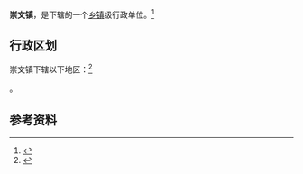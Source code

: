 {{中国乡级行政区|61/04/23/112/000}}

'''崇文镇'''，是{{PRC admin/fullname|61/04/23/112/000|3}}下辖的一个[[乡镇|乡镇]]级行政单位。<ref>{{PRC admin/ref sgc|{{PRC admin/parent|61/04/23/112/000}}}}</ref>

== 行政区划 ==

崇文镇下辖以下地区：<ref>{{PRC admin/ref sgc|61/04/23/112/000}}</ref>

{{PRC admin/children|61/04/23/112/000}}。

== 参考资料 ==

{{reflist}}

{{行政区划小作品}}
{{PRC admin/navcat|61/04/23/112/000}}